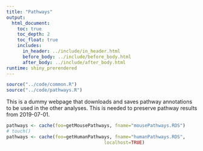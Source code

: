 ```yaml
---
title: "Pathways"
output:
  html_document:
    toc: true
    toc_depth: 2
    toc_float: true
    includes:
      in_header: ../include/in_header.html
      before_body: ../include/before_body.html
      after_body: ../include/after_body.html
runtime: shiny_prerendered
---
```

<!-- # (c)  Juozas Gordevičius -->

```r
source("../code/common.R")
source("../code/pathways.R")
```

This is a dummy webpage that downloads and saves pathway annotations
to be used in the other analyses. This is needed to preserve pathway results
from 2019-07-01.

```r
pathways <- cache(foo=getMousePathways, fname="mousePathways.RDS")
# touch()
pathways <- cache(foo=getHumanPathways, fname="humanPathways.RDS",
									localhost=TRUE)
```
